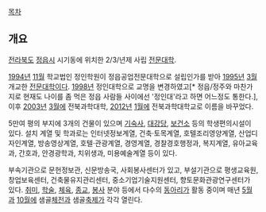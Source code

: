 [[목차]]

== 개요 ==

[[전라북도]] [[정읍시]] 시기동에 위치한 2/3/년제 사립 [[전문대학]].

[[1994년]] [[11월]] 학교법인 정인학원이 정읍공업전문대학으로 설립인가를 받아 [[1995년]] [[3월]] 개교한 [[전문대학]]이다. [[1998년]] 정인대학으로 교명을 변경하였고[* 정읍/정주와 마찬가지로 현재도 나이를 좀 먹은 정읍 사람들 사이에선 '정인대'라고 하면 어느정도 통한다.], 이후 [[2003년]] [[3월]]에 전북과학대학, [[2012년]] [[1월]]에 전북과학대학교로 이름을 바꾸었다.

5만여 평의 부지에 3개의 건물이 있으며 [[기숙사]], [[대강당]], [[보건소]] 등의 학생편의시설이 있다. 설치 계열 및 학과로는 인터넷정보계열, 건축·토목계열, 호텔조리영양계열, 산업디자인계열, 방송영상계열, 호텔·관광계열, 경영계열, 경찰경호행정과, 복지계열, 유아교육과, 간호과, 안경광학과, 치위생과, 미용예술계열 등이 있다.

부속기관으로 문헌정보관, 신문방송국, 사회봉사센터가 있고, 부설기관으로 평생교육원, 창업보육센터, 건축물유지관리센터, 중소기업기술지원센터, 향토문화관광연구센터가 있다. [[취미]], [[학술]], [[체육]], [[종교]], [[봉사]] 분야 등에서 다수의 [[동아리]]가 활동 중이며 매년 [[5월]]과 [[10월]]에 샘골[[체전]]과 샘골[[축제]]가 각각 열린다.
